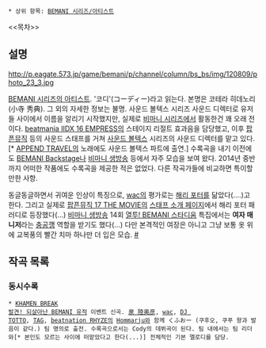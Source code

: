  * 상위 항목: [[BEMANI 시리즈/아티스트]]

<<목차>>
== 설명 ==
http://p.eagate.573.jp/game/bemani/p/channel/column/bs_bs/img/120809/photo_23_3.jpg

[[BEMANI 시리즈의 아티스트]]. '코디'(コーディー)라고 읽는다. 본명은 코테라 히데노리(小寺 秀典). 그 외의 자세한 정보는 불명.
사운드 볼텍스 시리즈 사운드 디렉터로 유저들 사이에서 이름을 알리기 시작했지만, 실제로 [[비마니 시리즈]]에서 활동한건 꽤 오래 전이다. [[beatmania IIDX 16 EMPRESS]]의 스테이지 리절트 효과음을 담당했고, 이후 [[팝픈뮤직]] 등의 사운드 스태프를 거쳐 [[사운드 볼텍스]] 시리즈의 사운드 디렉터를 맡고 있다.[* [[APPEND TRAVEL]]의 노래에도 사운드 볼텍스 파트에 출연.] 수록곡을 내기 이전에도 [[BEMANI Backstage]]나 [[비마니 생방송]] 등에서 자주 모습을 보여 왔다. 2014년 중반까지 어떠한 작품에도 수록곡을 제공한 적은 없었다. 다른 작곡가들에 비교하면 특이할만한 사항.

동글동글하면서 귀여운 인상이 특징으로, [[wac]]의 평가로는 [[해리 포터]]를 닮았다(....)고 한다. 그리고 실제로 [[팝픈뮤직 17 THE MOVIE]]의 [http://www.konami.jp/bemani/popn/music17/fs/ 스태프 소개 페이지]에서 해리 포터 패러디로 등장했다(...) [[비마니 생방송]] 14회 [[열투! BEMANI 스타디움]] 특집에서는 '''여자 매니저'''라는 [[충공깽]] 역할을 받기도 했다(...) 다만 본격적인 여장은 아니고 그냥 보통 옷 위에 교복풍의 빨간 치마 하나만 더 입은 모습. [http://youtu.be/z-rnWuGSHyE?t=1h4m24s #]

== 작곡 목록 ==
=== 동시수록 ===
 * [[KHAMEN BREAK]]
 [[발견! 되살아난 BEMANI 유적]] 이벤트 신곡. [[이즈미 무츠히코|泉 陸奥彦]], [[wac]], [[DJ TOTTO]], [[TAG]], [[beatnation RHYZE]]의 [[Hommarju]]와 함께 くふおー (쿠후오, 쿠푸 왕과 발음이 같다.) 팀 명의로 출전. 수록곡으로서는 Cody의 데뷔곡이 된다. 팀 내에서는 팀 리더와[* 본인도 모르는 사이에 떠맡았다고 한다(...)] 전체적인 기본 멜로디를 담당.
